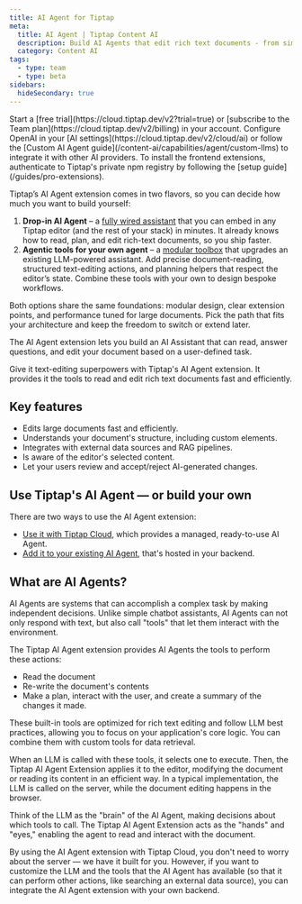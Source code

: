```yaml
---
title: AI Agent for Tiptap
meta:
  title: AI Agent | Tiptap Content AI
  description: Build AI Agents that edit rich text documents - from simple chatbot assistants to complex document editing workflows.
  category: Content AI
tags:
  - type: team
  - type: beta
sidebars:
  hideSecondary: true
---
```



<Requirements>
  <RequirementItem label="1. Activate trial or subscribe">
    Start a [free trial](https://cloud.tiptap.dev/v2?trial=true) or [subscribe to the Team
    plan](https://cloud.tiptap.dev/v2/billing) in your account.
  </RequirementItem>
  <RequirementItem label="2. Integrate an AI provider">
    Configure OpenAI in your [AI settings](https://cloud.tiptap.dev/v2/cloud/ai) or follow the
    [Custom AI Agent guide](/content-ai/capabilities/agent/custom-llms) to integrate it with other
    AI providers.
  </RequirementItem>
  <RequirementItem label="3. Install from private registry">
    To install the frontend extensions, authenticate to Tiptap&apos;s private npm registry by
    following the [setup guide](/guides/pro-extensions).
  </RequirementItem>
</Requirements>

Tiptap’s AI Agent extension comes in two flavors, so you can decide how much you want to build yourself:

1. **Drop-in AI Agent** – a [fully wired assistant](/content-ai/capabilities/agent/install) that you can embed in any Tiptap editor (and the rest of your stack) in minutes. It already knows how to read, plan, and edit rich-text documents, so you ship faster.
2. **Agentic tools for your own agent** – a [modular toolbox](/content-ai/capabilities/agent/custom-llms/overview) that upgrades an existing LLM-powered assistant. Add precise document-reading, structured text-editing actions, and planning helpers that respect the editor’s state. Combine these tools with your own to design bespoke workflows.

Both options share the same foundations: modular design, clear extension points, and performance tuned for large documents. Pick the path that fits your architecture and keep the freedom to switch or extend later.

<CodeDemo
  isPro
  isLarge
  path="/Extensions/AiAgent"
  src="https://develop--tiptap-pro.netlify.app/preview/Extensions/AiAgent"
/>

The AI Agent extension lets you build an AI Assistant that can read, answer questions, and edit your document based on a user-defined task.

<Callout title="Already have an AI Agent?" variant="info">
  Give it text-editing superpowers with Tiptap&apos;s AI Agent extension. It provides it the tools
  to read and edit rich text documents fast and efficiently.
</Callout>

## Key features

- Edits large documents fast and efficiently.
- Understands your document's structure, including custom elements.
- Integrates with external data sources and RAG pipelines.
- Is aware of the editor's selected content.
- Let your users review and accept/reject AI-generated changes.

## Use Tiptap's AI Agent — or build your own

There are two ways to use the AI Agent extension:

- [Use it with Tiptap Cloud](/content-ai/capabilities/agent/use-with-content-ai-cloud), which provides a managed, ready-to-use AI Agent.
- [Add it to your existing AI Agent](/content-ai/capabilities/agent/custom-llms), that's hosted in your backend.

## What are AI Agents?

AI Agents are systems that can accomplish a complex task by making independent decisions. Unlike simple chatbot assistants, AI Agents can not only respond with text, but also call "tools" that let them interact with the environment.

The Tiptap AI Agent extension provides AI Agents the tools to perform these actions:

- Read the document
- Re-write the document's contents
- Make a plan, interact with the user, and create a summary of the changes it made.

These built-in tools are optimized for rich text editing and follow LLM best practices, allowing you to focus on your application's core logic. You can combine them with custom tools for data retrieval.

When an LLM is called with these tools, it selects one to execute. Then, the Tiptap AI Agent Extension applies it to the editor, modifying the document or reading its content in an efficient way. In a typical implementation, the LLM is called on the server, while the document editing happens in the browser.

Think of the LLM as the "brain" of the AI Agent, making decisions about which tools to call. The Tiptap AI Agent Extension acts as the "hands" and "eyes," enabling the agent to read and interact with the document.

By using the AI Agent extension with Tiptap Cloud, you don't need to worry about the server — we have it built for you. However, if you want to customize the LLM and the tools that the AI Agent has available (so that it can perform other actions, like searching an external data source), you can integrate the AI Agent extension with your own backend.
